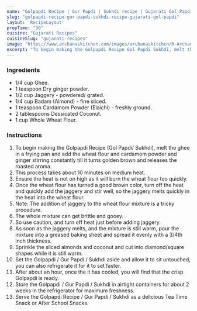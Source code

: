 ---
name: "Golpapdi Recipe | Gur Papdi | Sukhdi recipe | Gujarati Gol Papdi"
slug: "golpapdi-recipe-gur-papdi-sukhdi-recipe-gujarati-gol-papdi"
layout: 'RecipeLayout'
prepTime: "30"
cuisine: "Gujarati Recipes﻿"
cuisineSlug: "gujarati-recipes"
image: "https://www.archanaskitchen.com/images/archanaskitchen/0-Archanas-Kitchen-Recipes/2020/Gol_Papdi_Golpapdi_Gur_Papdi_Sukhdi_Recipe_Gujarati_Sweet_12_1600.jpg"
excerpt: "To begin making the Golpapdi Recipe Gol Papdi Sukhdi, melt the ghee in a frying pan and add the wheat flour and cardamom powder and ginger stirring constantly till it turns golden brown and releases the roasted aroma"
---

### Ingredients

- 1/4 cup Ghee.
- 1 teaspoon Dry ginger powder.
- 1/2 cup Jaggery - powdered/ grated.
- 1/4 cup Badam (Almond) - fine sliced.
- 1 teaspoon Cardamom Powder (Elaichi) - freshly ground.
- 2 tablespoons Dessicated Coconut.
- 1 cup Whole Wheat Flour.

### Instructions

1. To begin making the Golpapdi Recipe (Gol Papdi/ Sukhdi), melt the ghee in a frying pan and add the wheat flour and cardamom powder and ginger stirring constantly till it turns golden brown and releases the roasted aroma.
1. This process takes about 10 minutes on medium heat.
1. Ensure the heat is not on high as it will burn the wheat flour too quickly.
1. Once the wheat flour has turned a good brown color, turn off the heat and quickly add the jaggery and stir well, so the jaggery melts quickly in the heat into the wheat flour.
1. Note: The addition of jaggery to the wheat flour mixture is a tricky procedure.
1. The whole mixture can get brittle and gooey.
1. So use caution, and turn off heat just before adding jaggery.
1. As soon as the jaggery melts, and the mixture is still warm, pour the mixture into a greased baking sheet and spread it evenly with a 3/4th inch thickness.
1. Sprinkle the sliced almonds and coconut and cut into diamond/square shapes while it is still warm.
1. Set the Golpapdi / Gur Papdi / Sukhdi aside and allow it to sit untouched, you can also refrigerate it for it to set faster.
1. After about an hour, once the it has cooled, you will find that the crisp Golpapdi is ready.
1. Store the Golpapdi / Gur Papdi / Sukhdi in airtight containers for about 2 weeks in the refrigerator for maximum freshness.
1. Serve the Golpapdi Recipe / Gur Papdi / Sukhdi as a delicious Tea Time Snack or After School Snacks.
